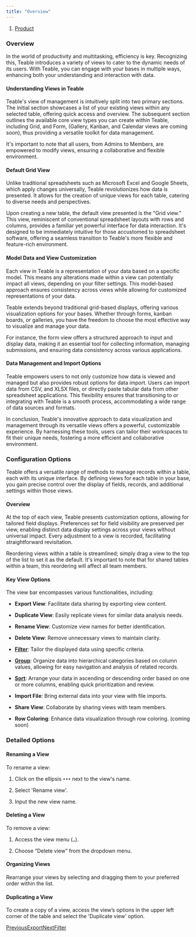 ```yaml
---
title: "Overview"
---
```


1. [Product](/product)

### Overview

In the world of productivity and multitasking, efficiency is key. Recognizing this, Teable introduces a variety of views to cater to the dynamic needs of its users. With Teable, you can engage with your bases in multiple ways, enhancing both your understanding and interaction with data.

#### Understanding Views in Teable

Teable's view of management is intuitively split into two primary sections. The initial section showcases a list of your existing views within any selected table, offering quick access and overview. The subsequent section outlines the available core view types you can create within Teable, including Grid, and Form, (Gallery, Kanban, and Calendar views are coming soon), thus providing a versatile toolkit for data management.

It's important to note that all users, from Admins to Members, are empowered to modify views, ensuring a collaborative and flexible environment.

#### Default Grid View

Unlike traditional spreadsheets such as Microsoft Excel and Google Sheets, which apply changes universally, Teable revolutionizes how data is presented. It allows for the creation of unique views for each table, catering to diverse needs and perspectives.

Upon creating a new table, the default view presented is the "Grid view." This view, reminiscent of conventional spreadsheet layouts with rows and columns, provides a familiar yet powerful interface for data interaction. It's designed to be immediately intuitive for those accustomed to spreadsheet software, offering a seamless transition to Teable's more flexible and feature-rich environment.

#### Model Data and View Customization

Each view in Teable is a representation of your data based on a specific model. This means any alterations made within a view can potentially impact all views, depending on your filter settings. This model-based approach ensures consistency across views while allowing for customized representations of your data.

Teable extends beyond traditional grid-based displays, offering various visualization options for your bases. Whether through forms, kanban boards, or galleries, you have the freedom to choose the most effective way to visualize and manage your data.

For instance, the form view offers a structured approach to input and display data, making it an essential tool for collecting information, managing submissions, and ensuring data consistency across various applications.

#### Data Management and Import Options

Teable empowers users to not only customize how data is viewed and managed but also provides robust options for data import. Users can import data from CSV, and XLSX files, or directly paste tabular data from other spreadsheet applications. This flexibility ensures that transitioning to or integrating with Teable is a smooth process, accommodating a wide range of data sources and formats.

In conclusion, Teable's innovative approach to data visualization and management through its versatile views offers a powerful, customizable experience. By harnessing these tools, users can tailor their workspaces to fit their unique needs, fostering a more efficient and collaborative environment.

### Configuration Options

Teable offers a versatile range of methods to manage records within a table, each with its unique interface. By defining views for each table in your base, you gain precise control over the display of fields, records, and additional settings within those views.

#### Overview

At the top of each view, Teable presents customization options, allowing for tailored field displays. Preferences set for field visibility are preserved per view, enabling distinct data display settings across your views without universal impact. Every adjustment to a view is recorded, facilitating straightforward revisitation.

Reordering views within a table is streamlined; simply drag a view to the top of the list to set it as the default. It's important to note that for shared tables within a team, this reordering will affect all team members.

#### Key View Options

The view bar encompasses various functionalities, including:

* **Export View**: Facilitate data sharing by exporting view content.

* **Duplicate View**: Easily replicate views for similar data analysis needs.

* **Rename View**: Customize view names for better identification.

* **Delete View**: Remove unnecessary views to maintain clarity.

* [**Filter**](/product/views/filter): Tailor the displayed data using specific criteria.

* [**Group**](/product/views/group): Organize data into hierarchical categories based on column values, allowing for easy navigation and analysis of related records.

* [**Sort**](/product/views/sort): Arrange your data in ascending or descending order based on one or more columns, enabling quick prioritization and review.

* **Import File**: Bring external data into your view with file imports.

* **Share View**: Collaborate by sharing views with team members.

* **Row Coloring**: Enhance data visualization through row coloring. (coming soon)

### Detailed Options

#### Renaming a View

To rename a view:

1. Click on the ellipsis `•••` next to the view's name.

2. Select 'Rename view'.

3. Input the new view name.

#### Deleting a View

To remove a view:

1. Access the view menu (`…`).

2. Choose “Delete view” from the dropdown menu.

#### Organizing Views

Rearrange your views by selecting and dragging them to your preferred order within the list.

#### Duplicating a View

To create a copy of a view, access the view’s options in the upper left corner of the table and select the 'Duplicate view' option.

[PreviousExport](/product/tables/export)[NextFilter](/product/views/filter)
